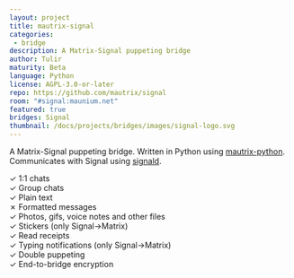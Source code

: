 ```yaml
---
layout: project
title: mautrix-signal
categories:
 - bridge
description: A Matrix-Signal puppeting bridge
author: Tulir
maturity: Beta
language: Python
license: AGPL-3.0-or-later
repo: https://github.com/mautrix/signal
room: "#signal:maunium.net"
featured: true
bridges: Signal
thumbnail: /docs/projects/bridges/images/signal-logo.svg
---
```


A Matrix-Signal puppeting bridge. Written in Python using [mautrix-python](https://matrix.org/docs/projects/sdk/mautrix-python.html).
Communicates with Signal using [signald](https://gitlab.com/signald/signald).

✓ 1:1 chats  
✓ Group chats  
✓ Plain text  
✗ Formatted messages  
✓ Photos, gifs, voice notes and other files  
✓ Stickers (only Signal->Matrix)  
✓ Read receipts  
✓ Typing notifications (only Signal->Matrix)  
✓ Double puppeting  
✓ End-to-bridge encryption
